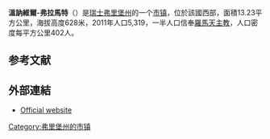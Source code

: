 {{noteTA|G1=瑞士地名}}
{{Infobox Switzerland municipality}}
'''溫訥維爾-弗拉馬特'''（{{lang-de|Wünnewil-Flamatt}}）是[[瑞士|瑞士]][[弗里堡州|弗里堡州]]的一个[[市镇_(瑞士)|市镇]]，位於該國西部，面積13.23平方公里，海拔高度628米，2011年人口5,319，一半人口信奉[[羅馬天主教|羅馬天主教]]，人口密度每平方公里402人。

== 参考文献 ==
{{Reflist}}

==外部連結==
* [http://www.wuennewil-flamatt.ch Official website] {{Wayback|url=http://www.wuennewil-flamatt.ch/ |date=20060924143349 }} {{de icon}}

{{Switzerland-geo-stub}}
[[Category:弗里堡州的市镇|Category:弗里堡州的市镇]]